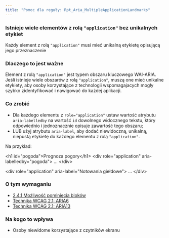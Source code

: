 ```yaml
---
title: "Pomoc dla reguły: Rpt_Aria_MultipleApplicationLandmarks"
---
```


<div className="toolHelp">
<Row>
<Column colLg={16} colMd={8} colSm={4} className="toolHead">

### Istnieje wiele elementów z rolą `"application"` bez unikalnych etykiet

<div id="locLevel"></div>

Każdy element z rolą `"application"` musi mieć unikalną etykietę opisującą jego przeznaczenie

</Column>
</Row>
<Row>
<Column colLg={11} colMd={5} colSm={4} className="toolMain">

### Dlaczego to jest ważne

Element z rolą `"application"` jest typem obszaru kluczowego WAI-ARIA. Jeśli istnieje wiele obszarów z rolą `"application"`, muszą one mieć unikalne etykiety, aby osoby korzystające z technologii wspomagajacych mogły szybko zidentyfikować i nawigować do każdej aplikacji.

<div id="locSnippet"></div>
 
### Co zrobić

* Dla każdego elementu z `role="application"` ustaw wartość atrybutu `aria-labelledby` na wartość `id` dowolnego widocznego tekstu, który odpowiednio i jednoznacznie opisuje zawartość tego obszaru;
* LUB  użyj atrybutu `aria-label`, aby dodać niewidoczną, unikalną, niepustą etykietę do każdego elementu z rolą `"application"`.  
  
Na przykład:

<CodeSnippet type="multi" light={true}>&lt;h1 id="pogoda"&gt;Prognoza pogory&lt;/h1&gt;
&lt;div role="application" aria-labelledby="pogoda"&gt;
    ...
&lt;/div&gt;
    
&lt;div role="application" aria-label="Notowania giełdowe"&gt;
    ...
&lt;/div&gt;</CodeSnippet>

</Column>
<Column colLg={5} colMd={3} colSm={4} className="toolLeft">

### O tym wymaganiu

* [2.4.1 Możliwość pominięcia bloków](https://wcag.lepszyweb.pl/#bypass-blocks)
* [Technika WCAG 2.1: ARIA6](https://www.w3.org/WAI/WCAG21/Techniques/aria/ARIA6)
* [Technika WCAG 2.1: ARIA13](https://www.w3.org/WAI/WCAG21/Techniques/aria/ARIA13)

### Na kogo to wpływa

* Osoby niewidome korzystające z czytników ekranu

</Column>
</Row>
</div>

